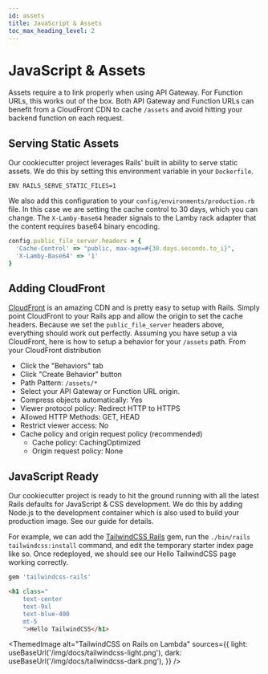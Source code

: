 ```yaml
---
id: assets
title: JavaScript & Assets
toc_max_heading_level: 2
---
```


# JavaScript & Assets


Assets require a <DocLink id="custom-domain" name="Custom Domain Name" /> to link properly when using API Gateway. For Function URLs, this works out of the box. Both API Gateway and Function URLs can benefit from a CloudFront CDN to cache `/assets` and avoid hitting your backend function on each request.

## Serving Static Assets

Our <DocLink id="quick-start" /> cookiecutter project leverages Rails' built in ability to serve static assets. We do this by setting this environment variable in your `Dockerfile`.

```docker title="Dockerfile"
ENV RAILS_SERVE_STATIC_FILES=1
```

We also add this configuration to your `config/environments/production.rb` file. In this case we are setting the cache control to 30 days, which you can change. The `X-Lamby-Base64` header signals to the Lamby rack adapter that the content requires base64 binary encoding.

```ruby title="config/environments/production.rb"
config.public_file_server.headers = {
  'Cache-Control' => "public, max-age=#{30.days.seconds.to_i}",
  'X-Lamby-Base64' => '1'
}
```

## Adding CloudFront

[CloudFront](https://aws.amazon.com/cloudfront/) is an amazing CDN and is pretty easy to setup with Rails. Simply point CloudFront to your Rails app and allow the origin to set the cache headers. Because we set the `public_file_server` headers above, everything should work out perfectly. Assuming you have setup a <DocLink id="custom-domain" name="Custom Domain Name" /> via CloudFront, here is how to setup a behavior for your `/assets` path. From your CloudFront distribution

- Click the "Behaviors" tab 
- Click "Create Behavior" button
- Path Pattern: `/assets/*`
- Select your API Gateway or Function URL origin.
- Compress objects automatically: Yes
- Viewer protocol policy: Redirect HTTP to HTTPS
- Allowed HTTP Methods: GET, HEAD
- Restrict viewer access: No
- Cache policy and origin request policy (recommended)
  - Cache policy: CachingOptimized
  - Origin request policy: None

## JavaScript Ready

Our <DocLink id="quick-start" /> cookiecutter project is ready to hit the ground running with all the latest Rails defaults for JavaScript & CSS development. We do this by adding Node.js to the development container which is also used to build your production image. See our <DocLink id="anatomy" /> guide for details.

For example, we can add the [TailwindCSS Rails](https://github.com/rails/tailwindcss-rails) gem, run the `./bin/rails tailwindcss:install` command, and edit the temporary starter index page like so. Once redeployed, we should see our Hello TailwindCSS page working correctly.

```ruby title="Gemfile"
gem 'tailwindcss-rails'
```

```html title="app/views/application/index.html.erb"
<h1 class="
    text-center
    text-9xl
    text-blue-400
    mt-5
    ">Hello TailwindCSS</h1>
```

<ThemedImage
  alt="TailwindCSS on Rails on Lambda"
  sources={{
    light: useBaseUrl('/img/docs/tailwindcss-light.png'),
    dark: useBaseUrl('/img/docs/tailwindcss-dark.png'),
  }}
/>

